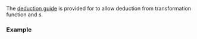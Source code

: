 {{title|deduction guides for {{tt|std::ranges::zip_transform_view}}}}
{{cpp/ranges/zip_transform_view/navbar}}

{{dcl begin}}
{{dcl | since=c++23 |1=
template&lt; class F, class... Rs &gt;
zip_transform_view( F, Rs&amp;&amp;... ) -&gt; zip_transform_view&lt;F, views::all_t&lt;Rs&gt;...&gt;;
}}
{{dcl end}}

The [[cpp/language/class template argument deduction|deduction guide]] is provided for {{lc|std::ranges::zip_transform_view}} to allow deduction from transformation function and {{lconcept|range}}s.

===Example===
{{todo|example}}

{{langlinks|es|ja|zh}}